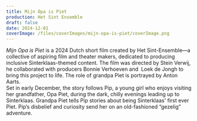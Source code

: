 ```yaml
---
title: Mijn Opa is Piet
production: Het Sint Ensemble
draft: false
date: 2024-12-01
coverImage: /files/coverImages/mijn-opa-is-piet/coverImage.png
---
```

*Mijn Opa is Piet* is a 2024 Dutch short film created by Het Sint-Ensemble—a collective of aspiring film and theater makers, dedicated to producing inclusive Sinterklaas-themed content. The film was directed by Stein Verwij, he collaborated with producers Bonnie Verhoeven and  Loek de Jongh to bring this project to life. The role of grandpa Piet is portrayed by Anton Aarts.\
Set in early December, the story follows Pip, a young girl who enjoys visiting her grandfather, Opa Piet, during the dark, chilly evenings leading up to Sinterklaas. Grandpa Piet tells Pip stories about being Sinterklaas' first ever Piet. Pip’s disbelief and curiosity send her on an old-fashioned “gezelig” adventure.

